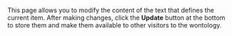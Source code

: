 <!-- Copyright (c)  2010  Glen E. Ivey
     Permission is granted to copy, distribute and/or modify this document
     under the terms of the GNU Free Documentation License, Version 1.3;
     with no Invariant Sections, no Front-Cover Texts, and no Back-Cover Texts.
     A copy of the license is in the file COPYING.DOCUMENTATION
  -->
This page allows you to modify the content of the text that defines the current item.  After making changes, click the '''Update''' button at the bottom to store them and make them available to other visitors to the wontology.
